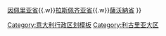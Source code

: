 {{Navbox
| title = {{flagicon|Liguria}}[[意大利]][[利古里亚大区]]省份
| name = Liguria
| style = width:100%
| group1 = 
| image = [[File:Map of region of Liguria, Italy, with provinces-en.svg|200px|right]]
| list1= [[熱那亞廣域市]]{{.w}}[[因佩里亚省]]{{.w}}[[拉斯佩齐亚省]]{{.w}}[[薩沃納省]]
}}
<noinclude>
[[Category:意大利行政区划模板]]
[[Category:利古里亚大区]]
</noinclude>
